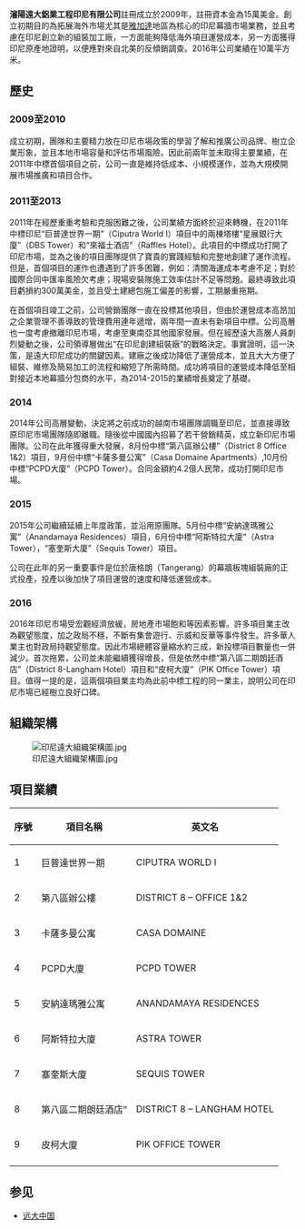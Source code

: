 {{Infobox Company 
|company_name = 瀋陽遠大鋁業工程印尼有限公司<br />PT Shenyang Yuanda Aluminium Industry Engineering
|company_logo = [[File:Yuanda_Indonesia.jpg|200px]]
|image =
|image_caption = 遠大印尼部分項目
|company_type = [[民營企業|民營企業]]、[[子公司|子公司]]
|company_slogan = 科技引領市場，服務創造價值<br/>Technology leads the market. Service creat value
|foundation =  2009年
|location = {{IDN}}，[[雅加達|雅加達]]
|founder = [[張鵬躍|張鵬躍]]、[[鐘原|鐘原]]
|area_served = [[印度尼西亞|印度尼西亞]]
|chairman = [[康寶華|康寶華]]
|president = [[張郭英|張郭英]] Jobs Zhang
|industry = [[建築建材|建築建材]] 
|services =  [[玻璃幕牆|玻璃幕牆]]
|revenue  = {{gain}}¥4億[[人民幣|人民幣]]（2015）
|num_employees  = 472人（2016）
|major_shareholder = [[康寶華|康寶華]] (持股67%)<br/>
|parent=[[瀋陽遠大鋁業工程有限公司|瀋陽遠大鋁業工程有限公司]]<br/>Shenyang Yuanda Aluminium Industry Engineering
}}
'''瀋陽遠大鋁業工程印尼有限公司'''註冊成立於2009年，註冊資本金為15萬美金。創立初期目的為拓展海外市場尤其是[[雅加達|雅加達]]地區為核心的印尼幕牆市場業務，並且考慮在印尼創立新的組裝加工廠，一方面能夠降低海外項目運營成本，另一方面獲得印尼原產地證明，以便應對來自北美的反傾銷調查。2016年公司業績在10萬平方米。

==歷史==
===2009至2010===
成立初期，團隊和主要精力放在印尼市場政策的學習了解和推廣公司品牌、樹立企業形象，並且本地市場容量和評估市場風險。因此前兩年並未取得主要業績，在2011年中標首個項目之前，公司一直是維持低成本、小規模運作，並為大規模開展市場推廣和項目合作。
===2011至2013===
2011年在經歷重重考驗和克服困難之後，公司業績方面終於迎來轉機，在2011年中標印尼“巨普達世界一期”（Ciputra World I）項目中的兩棟塔樓“星展銀行大廈”（DBS Tower）和“來福士酒店”（Raffles Hotel）。此項目的中標成功打開了印尼市場，並為之後的項目團隊提供了寶貴的實踐經驗和完整地創建了運作流程。但是，首個項目的運作也遭遇到了許多困難，例如：清關海運成本考慮不足；對於國際合同中匯率風險欠考慮；現場安裝隊施工效率估計不足等問題。最終導致此項目虧損約300萬美金，並且受土建總包施工偏差的影響，工期嚴重拖期。

在首個項目竣工之前，公司營銷團隊一直在投標其他項目，但由於運營成本高昂加之企業管理不善導致的管理費用連年遞增，兩年間一直未有新項目中標。公司高層也一度考慮撤離印尼市場，考慮至東南亞其他國家發展。但在經歷遠大高層人員劇烈變動之後，公司領導層做出“在印尼創建組裝廠”的戰略決定。事實證明，這一決策，是遠大印尼成功的關鍵因素。建廠之後成功降低了運營成本，並且大大方便了組裝、維修及簡易加工的流程和縮短了所需時間。成功將項目的運營成本降低至相對接近本地幕牆分包商的水平，為2014-2015的業績增長奠定了基礎。
===2014===
2014年公司高層變動，決定將之前成功的越南市場團隊調職至印尼，並直接導致原印尼市場團隊隨即離職。隨後從中國國內招募了若干營銷精英，成立新印尼市場團隊。公司在此年獲得重大發展，8月份中標“第八區辦公樓”（District 8 Office 1&2）項目，9月份中標“卡薩多曼公寓”（Casa Domaine Apartments）,10月份中標“PCPD大廈”（PCPD Tower）。合同金額約4.2億人民幣，成功打開印尼市場。
===2015===
2015年公司繼續延續上年度政策，並沿用原團隊。5月份中標“安納達瑪雅公寓”（Anandamaya Residences）項目，6月份中標“阿斯特拉大廈”（Astra Tower），“塞奎斯大廈”（Sequis Tower）項目。

公司在此年的另一重要事件是位於唐格朗（Tangerang）的幕牆板塊組裝廠的正式投產，投產以後加快了項目運營的速度和降低運營成本。
===2016===
2016年印尼市場受宏觀經濟放緩，房地產市場飽和等因素影響。許多項目業主改為觀望態度，加之政局不穩，不斷有集會遊行、示威和反華等事件發生。許多華人業主也對政局持觀望態度。因此市場總體容量縮水約三成，新投標項目數量也一併減少。首次拖累，公司並未能繼續獲得增長，但是依然中標“第八區二期朗廷酒店”（District 8-Langham Hotel）項目和“皮柯大廈”（PIK Office Tower）項目。值得一提的是，這兩個項目業主均為此前中標工程的同一業主，說明公司在印尼市場已經樹立良好口碑。
==組織架構==

[[File:印尼遠大組織架構圖.jpg|thumb]]


==項目業績==
{| class="wikitable"
|-
! 序號 !! 項目名稱 !! 英文名
|-
| 1 || 巨普達世界一期 || CIPUTRA WORLD I
|-
| 2 || 第八區辦公樓 || DISTRICT 8 – OFFICE 1&2
|-
| 3 || 卡薩多曼公寓 || CASA DOMAINE
|-
| 4 || PCPD大廈 || PCPD TOWER
|-
| 5 || 安納達瑪雅公寓 || ANANDAMAYA RESIDENCES
|-
| 6 || 阿斯特拉大廈 || ASTRA TOWER
|-
| 7 || 塞奎斯大廈 || SEQUIS TOWER
|-
| 8 || 第八區二期朗廷酒店” || DISTRICT 8 – LANGHAM HOTEL
|-
| 9 || 皮柯大廈 || PIK OFFICE TOWER
|-
|}
== 参见 ==
*[[远大中国|远大中国]]